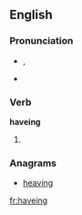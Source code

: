 ==English==

===Pronunciation===
* {{IPA|/ˈhæviŋ/}}, {{X-SAMPA|/"h{viN/}}
* {{audio|en-us-having.ogg|Audio (US)}}

===Verb===
'''haveing'''
# {{context|archaic|lang=en}} {{present participle of|have|lang=en}}

===Anagrams===
* [[heaving#English|heaving]]

[[fr:haveing]]
